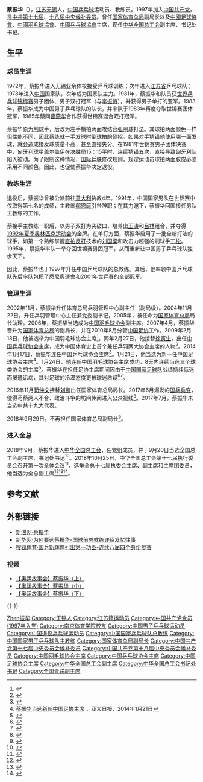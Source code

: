 {{Otheruses|蔡振华 (美术家)|subject=一名体育运动员|other=同名的美术家}}
{{noteTA|G1=Table Tennis}}
{{Infobox_officeholder
|name           = 蔡振华
|image name     =
|width          =
|now            = {{PRC}}[[中华全国总工会|全国总工会]]副主席
|term_start1    = 2018年9月29日
|term_end1      =
|office2        = {{中国国徽}} [[中华人民共和国国家体育总局|中华人民共和国国家体育总局]]副局长
|term_start2    = 2007年4月16日
|term_end2      = 2018年9月29日
|sex            = 男
|different name =
|party          = {{CPC}}
|Native place   = [[江苏|江苏]][[无锡|无锡]]
|date of birth  = {{birth date and age|1961|9|3}}
|place of birth = {{CHN}}[[江苏|江苏]][[无锡|无锡]]
|date of death  =
|place of death =
|nationality    = {{PRC}}
|spouse         = 黄胜
|children       = [[蔡宜达|蔡宜达]]（原名蔡意，兒）
|nickname       = 蔡乒乓
|module         = {{Infobox sportsperson|embed=yes
|height = -{zh-hans:{{Convert|1.76|m|ftin}};zh-hant:{{Convert|1.76|m|ftin}};zh-cn:{{Convert|1.76|m|chicun}};}-
|medaltemplates = 
{{MedalSport | 男子[[乒乓球|乒乓球]]}}
{{MedalCountry|{{CHN}}}}
{{MedalCompetition|[[世界乒乓球錦標賽|世界乒乓球錦標賽]]}}
{{MedalGold|1981年 [[諾威薩|諾威薩]]|男子团体}}
{{MedalSilver|1981年 諾威薩|男子單打}}
{{MedalGold|1981年 諾威薩|男子雙打}}
{{MedalGold|1983年 东京|男子团体}}
{{MedalSilver|1983年 東京|男子單打}}
{{MedalBronze|1983年 東京|混合雙打}}
{{MedalBronze|1985年 [[哥德堡|哥德堡]]|男子雙打}}
{{MedalGold|1985年 哥德堡|混合雙打}}
}}
|educate        =
|past           =
*中国乒乓球队男队主教练，1991年－2001年
*中国乒乓球队总教练，1997年－2005年
*[[国家体育总局|国家体育总局]]局长助理，2005年－2007年
*[[国家体育总局|国家体育总局]]副局长，2007年－2018年
*[[中国羽毛球协会|中国羽毛球协会]]主席，2009年－2019年
*[[中国乒乓球协会|中国乒乓球协会]]主席，2009年－2018年
*[[中国足球协会|中国足球协会]]主席，2014年－2019年
*[[中华全国总工会|中华全国总工会]]副主席，2018年至今
}}
'''蔡振华'''（{{bd|1961年|9月3日|catIdx=C}}），[[江苏|江苏]][[无锡|无锡]]人，[[中华人民共和国|中国]][[乒乓球|乒乓球]]运动员、教练员。1997年加入[[中国共产党|中国共产党]]，是[[中国共产党第十七届中央委员会候补委员|中共第十七届]]、[[中国共产党第十八届中央委员会候补委员|十八届中央候补委员]]。曾任[[国家体育总局|国家体育总局]]副局长以及[[中國足球協會|中國足球協會]]、[[中國羽毛球協會|中國羽毛球協會]]、[[中國乒乓球協會|中國乒乓球協會]]主席，现任[[中华全国总工会|中华全国总工会]]副主席、书记处书记。

== 生平 ==
=== 球员生涯 ===
1972年，蔡振华进入无锡业余体校接受乒乓球训练；次年进入[[江苏省|江苏省]]乒乓球队；1978年进入[[中国|中国]]国家队，次年成为国家队主力。1981年，蔡振华和队员获[[世界乒乓球锦标赛|世界乒乓球锦标赛]]男子团体、男子双打冠军（与[[李振恃|李振恃]]），并获得男子单打的亚军。1983年，蔡振华成为中国男子乒乓球队的队长，并率队于1983年再度夺取世锦赛团体冠军，1985年蔡同[[曹燕华|曹燕华]]合作获得世锦赛混合双打冠军。

蔡振华原为[[削球|削球]]手，后改为左手横拍两面攻结合[[弧圈球|弧圈球]]打法。其球拍两面颜色一样但性能不同，因此蔡练就一手发球时倒球拍的怪招。如果对手猜错他使用哪一面发球，就会造成接发球质量不高，甚至直接失分。在1981年世锦赛男子团体决赛中，[[匈牙利|匈牙利]]球星[[盖尔盖伊|盖尔盖伊]]在决胜局15：15平时，连续猜错五次，直接导致匈牙利队陷入被动。为了限制这种情况，[[国际乒联|国际乒联]]修改规则，规定运动员球拍两面胶皮必须采用不同颜色。因此，也促使蔡振华决定退役。

=== 教练生涯 ===
退役后，蔡振华曾被公派前往[[意大利|意大利]]执教4年。1991年，中国国家男队在世锦赛中仅取得第七名的成绩，主教练[[郗恩庭|郗恩庭]]引咎辞职；在其力邀下，蔡振华回国接任男队主教练的工作。

蔡接手主教练一职后，以男子双打为突破口，培养出[[王涛_(乒乓球运动员)|王涛]]和[[吕林|吕林]]组合，并夺得[[1992年夏季奥林匹克运动会|1992年夏季奥林匹克运动会]]的金牌。在单打方面，蔡振华启用了一批全新打法的球手，如第一个熟练掌握[[直拍反打|直拍反打]]技术的[[刘国梁|刘国梁]]和攻击力超强的削球手[[丁松|丁松]]。1995年，蔡振华率队一举夺回世锦赛男团冠军，从而重新让中国男子乒乓球队独步天下。

因此，蔡振华也于1997年升任中国乒乓球队的总教练。其后，他率领中国乒乓球队先后率队包揽了[[悉尼奥运会|悉尼奧運會]]和2001年世乒赛的全部冠军。

=== 管理生涯 ===
2002年11月，蔡振华升任体育总局乒羽管理中心副主任（副局级）。2004年11月22日，升任乒羽管理中心主任兼党委副书记，2005年，被任命为[[国家体育总局|国家体育总局]]局长助理。2006年，蔡振华当选成为[[中国羽毛球协会|中国羽毛球协会]]副主席。2007年4月，蔡振华晋升为[[国家体育总局|国家体育总局]]的副局长，并在2010年8月分管[[中国足协|中国足协]]工作。2009年2月18日，他被选举为中国羽毛球协会主席<ref>{{Cite web |url=http://sports.sohu.com/20090218/n262318118.shtml |title=中国羽协换届选举 蔡振华当选主席副主席共24人 |accessdate=2014-01-24 |archive-date=2014-12-25 |archive-url=https://web.archive.org/web/20141225172159/http://sports.sohu.com/20090218/n262318118.shtml |dead-url=no }}</ref>。同年2月27日，他接替[[徐寅生|徐寅生]]，出任[[中国乒乓球协会|中国乒乓球协会]]主席，成为中国体育史上首个兼任乒羽两大协会主席的人物<ref>{{Cite web |url=http://sports.qq.com/a/20090227/000505.htm |title=蔡振华任中国乒协主席 18副主席辅佐欲续辉煌 |accessdate=2014-01-24 |archive-date=2014-02-02 |archive-url=https://web.archive.org/web/20140202162006/http://sports.qq.com/a/20090227/000505.htm |dead-url=no }}</ref>。2014年1月17日，蔡振华连任中国乒乓球协会主席<ref>{{Cite web |url=http://tabletennis.sport.org.cn/home/xhxw/gnxw/2014-01-20/427876.html |title=中国乒协换届大会落幕 蔡振华连任主席 |access-date=2014-01-24 |archive-date=2014-02-02 |archive-url=https://web.archive.org/web/20140202210043/http://tabletennis.sport.org.cn/home/xhxw/gnxw/2014-01-20/427876.html |dead-url=no }}</ref>。1月21日，他当选为新一任中国足球协会主席<ref name="Cai to CFA">[http://www.apdnews.com/photo/63346.html 蔡振华当选新任中国足协主席] {{Wayback|url=http://www.apdnews.com/photo/63346.html |date=20140121172703 }}，亚太日报，2014年1月21日</ref>。1月24日，他连任中国羽毛球协会主席成功，8天内连续当选三个球类协会的主席<ref>{{Cite web |url=http://sports.china.com.cn/live/2014-01/24/content_24530020.htm |title=一人兼三项！蔡振华8天内连续当选乒足羽协会主席 |access-date=2014-01-24 |archive-date=2014-02-03 |archive-url=https://web.archive.org/web/20140203022411/http://sports.china.com.cn/live/2014-01/24/content_24530020.htm |dead-url=no }}</ref>。蔡振华在担任足协主席期间因由于[[中国国家足球队|中国国家足球队]]战绩持续低迷而屡遭诟病，其对足球的冷漠态度更被球迷质疑<ref>{{cite news|url=http://sports.163.com/api/photoview/0B6P0005/134546.html#p=B8VHBQ200B6P0005|title=天河集结!现场球迷标语爆粗口怒骂蔡振华|publisher=网易体育|date=2015-11-21|accessdate=2015-11-24|archive-date=2015-11-24|archive-url=https://web.archive.org/web/20151124171058/http://sports.163.com/api/photoview/0B6P0005/134546.html#p=B8VHBQ200B6P0005|dead-url=no}}</ref><ref>{{cite news|url=http://www.taihainet.com/news/media/hot/2015-11-22/1593872.html|title=三张图告诉你 为何全国盼蔡振华必须下课|publisher=台海网|date=2015-11-22|accessdate=2015-11-24|archive-url=https://web.archive.org/web/20151124165555/http://www.taihainet.com/news/media/hot/2015-11-22/1593872.html|archive-date=2015-11-24|dead-url=yes}}</ref>。

2016年11月[[苟仲文|苟仲文]]接替[[劉鵬_(1951年)|刘鹏]]出任国家体育总局局长。2017年6月爆发的[[国乒兵变|国乒兵变]]，使得苟蔡两人不合、政治斗争的坊间传闻进入公众视线<ref>{{Cite web|url=http://www.sohu.com/a/153127183_488304|title=关于刘国梁事件，你所不知道的事实...|accessdate=2017-07-06|author=|date=2017-06-29|work=|publisher=搜狐网|language=Zh-hans|archive-url=https://web.archive.org/web/20180202012455/http://www.sohu.com/a/153127183_488304|archive-date=2018-02-02|dead-url=yes}}</ref>。2017年7月，蔡振华未当选中共十九大代表。

2018年9月29日，不再担任国家体育总局副局长<ref>{{Cite web|url=http://sports.people.com.cn/n1/2018/0929/c22155-30321511.html|title=国务院任免国家工作人员 免去蔡振华体育总局副局长一职|accessdate=2018-09-30|author=欧兴荣|date=2018-09-29|work=|publisher=人民网-体育频道|language=Zh-hans|archive-date=2018-09-29|archive-url=https://web.archive.org/web/20180929194740/http://sports.people.com.cn/n1/2018/0929/c22155-30321511.html|dead-url=no}}</ref>。

=== 进入全总 ===
2018年9月，蔡振华进入[[中华全国总工会|中华全国总工会]]，任党组成员，并于9月20日当选全国总工会副主席、书记处书记<ref>{{Cite web|url=http://sports.sina.com.cn/others/pingpang/2018-09-21/doc-ihkhfqnt4903218.shtml|title=蔡振华当选全国总工会副主席 目前仍是足协主席|accessdate=2018-09-23|author=|date=2018-09-21|work=|publisher=澎湃新闻|language=Zh-hans|archive-date=2018-09-22|archive-url=https://web.archive.org/web/20180922211831/http://sports.sina.com.cn/others/pingpang/2018-09-21/doc-ihkhfqnt4903218.shtml|dead-url=no}}</ref>。2018年10月25日，中华全国总工会第十七届执行委员会召开第一次全体会议<ref>{{Cite web|title=李建国当选为全国总工会主席|url=https://china.huanqiu.com/article/9CaKrnJCLgR|access-date=2021-05-26|work=环球网}}</ref>，选举全总十七届执委会主席、副主席和主席团委员，他当选为全总副主席<ref>{{Cite web|title=中华全国总工会第十七届执委会举行第一次全体会议  王东明当选为全国总工会主席|url=http://www.npc.gov.cn/zgrdw/npc/xinwen/2018-10/26/content_2064087.htm|access-date=2021-05-26|work=中国人大网}}</ref><ref>{{Cite web|title=中华全国总工会第十七届执行委员会主席、副主席、主席团委员名单|url=http://acftu.people.com.cn/n1/2018/1026/c67560-30363809.html|access-date=2021-05-26|work=人民网|archive-date=2020-01-28|archive-url=https://web.archive.org/web/20200128023016/http://acftu.people.com.cn/n1/2018/1026/c67560-30363809.html|dead-url=no}}</ref><ref>{{Cite web|title=中华全国总工会第十七届执委会举行第一次全体会议 王东明当选为全国总工会主席|url=http://www.xinhuanet.com/politics/2018-10/25/c_1123614777.htm|access-date=2021-05-26|work=新华网|archive-date=2020-08-10|archive-url=https://web.archive.org/web/20200810083753/http://www.xinhuanet.com/politics/2018-10/25/c_1123614777.htm|dead-url=no}}</ref>。

== 参考文献 ==
{{Reflist|2}}

== 外部链接 ==
* [http://sports.sina.com.cn/star/cai_zhenhua/ 新浪网·蔡振华]{{Wayback|url=http://sports.sina.com.cn/star/cai_zhenhua/ |date=20081010230237 }}
* [http://sports.qq.com/a/20050101/000003.htm 新华网·为何要选蔡振华-国球前总教练许绍发忆往事]{{Wayback|url=http://sports.qq.com/a/20050101/000003.htm |date=20070708222800 }}
* [http://sports.sohu.com/20070528/n250257932.shtml 搜狐体育·国乒新辉煌引出第一功臣-连续八届四个身份参赛]

=== 视频 ===
* [http://space.tv.cctv.com/video/VIDE1208827120626115 【奥运故事会】蔡振华（上）]{{dead link|date=2018年4月 |bot=InternetArchiveBot |fix-attempted=yes }}
* [http://space.tv.cctv.com/video/VIDE1209047360630107 【奥运故事会】蔡振华（中）]{{dead link|date=2018年4月 |bot=InternetArchiveBot |fix-attempted=yes }}
* [http://space.tv.cctv.com/video/VIDE1209132513554534 【奥运故事会】蔡振华（下）]{{dead link|date=2018年4月 |bot=InternetArchiveBot |fix-attempted=yes }}

{{-}}
{{start box}}
{{s-civ}}
{{s-before|[[袁偉民|袁偉民]]}}
{{s-title|[[中國足球協會|中國足球協會]]主席|2014年1月－2019年8月}}
{{s-after|[[陈戌源|陈戌源]]}}
{{s-before|[[徐寅生|徐寅生]]}}
{{s-title|[[中國乒乓球協會|中國乒乓球協會]]主席|2009年2月－2018年12月}}
{{s-after|[[劉國梁|劉國梁]]}}
{{s-before|[[李富荣_(乒乓球运动员)|李富榮]]}}
{{s-title|[[中國羽毛球協會|中國羽毛球協會]]主席|2009年2月－2019年1月}}
{{s-after|[[张军_(羽毛球运动员)|张军]]}}
{{s-sports}}
{{s-before|[[郗恩庭|郗恩庭]]}}
{{s-title|中國乒乓球隊男隊主教練|1991年－1997年}}
{{s-after|[[劉國梁|劉國梁]]}}
{{s-before|[[許紹發|許紹發]]}}
{{s-title|中國乒乓球隊總教練|1997年－2005年}}
{{s-after|[[劉國梁|劉國梁]]}}

{{end box}}
{{中国乒乓球}}
{{CCTV体坛风云最佳教练}}
{{历任中国国家乒乓球队总教练}}
{{历任中国国家男子乒乓球队主教练}}
{{世界乒乓球锦标赛男子双打冠军}}
{{世界乒乓球锦标赛混合双打冠军}}
{{世界乒乓球锦标赛男子团体冠军}}
{{亞洲乒乓球錦標賽男子單打冠軍}}
{{亚洲乒乓球锦标赛男子团体冠军}}
{{亚洲运动会乒乓球比赛男子团体冠军}}
{{中华全国青年联合会第八届委员会}}
{{中华全国青年联合会第九届委员会}}
{{中华全国青年联合会第十届委员会}}
{{中华全国总工会第十七届执行委员会}}

{{Authority control}}
{{DEFAULTSORT:Cai蔡}}
[[Category:蔡姓|Zhen振华]]
[[Category:无锡人|Category:无锡人]]
[[Category:江苏籍运动员|Category:江苏籍运动员]]
[[Category:中国共产党党员_(1997年入党)|Category:中国共产党党员 (1997年入党)]]
[[Category:南京体育学院校友|Category:南京体育学院校友]]
[[Category:中国男子乒乓球运动员|Category:中国男子乒乓球运动员]]
[[Category:中国退役乒乓球运动员|Category:中国退役乒乓球运动员]]
[[Category:中国国家乒乓球队总教练|Category:中国国家乒乓球队总教练]]
[[Category:中国国家男子乒乓球队主教练|Category:中国国家男子乒乓球队主教练]]
[[Category:国家体育总局副局长|Category:国家体育总局副局长]]
[[Category:中国共产党第十七届中央委员会候补委员|Category:中国共产党第十七届中央委员会候补委员]]
[[Category:中国共产党第十八届中央委员会候补委员|Category:中国共产党第十八届中央委员会候补委员]]
[[Category:中国羽毛球协会主席|Category:中国羽毛球协会主席]]
[[Category:中国乒乓球协会主席|Category:中国乒乓球协会主席]]
[[Category:中国足球协会主席|Category:中国足球协会主席]]
[[Category:中华全国总工会副主席|Category:中华全国总工会副主席]]
[[Category:中华全国总工会书记处书记|Category:中华全国总工会书记处书记]]
[[Category:全国青联副主席|Category:全国青联副主席]]